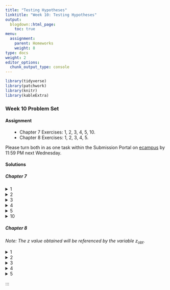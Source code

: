 ```yaml
---
title: "Testing Hypotheses"
linktitle: "Week 10: Testing Hypotheses"
output:
  blogdown::html_page:
    toc: true
menu:
  assignment:
    parent: Homeworks
    weight: 8
type: docs
weight: 2
editor_options: 
  chunk_output_type: console
---
```

<style>
span.boxed {
  border: 0px solid #FFFFFF;
  padding: 5px;
  color: #FFFFFF;
  background-color: #005b96;
  display: inline;
} 

table {
   margin-left: auto;
   margin-right: auto;
}

table thead th { border-bottom: 1px solid #ddd; 
}

th, td { padding: 5px; 
}

tr:nth-child(even) { background: #ffffff; 
}

li {
    margin-left: 1.5em;
}
</style>

```r
library(tidyverse)
library(patchwork)
library(knitr)
library(kableExtra)
```

### Week 10 Problem Set

#### Assignment
- Chapter 7 Exercises: 1, 2, 3, 4, 5, 10.
- Chapter 8 Exercises: 1, 2, 3, 4, 5.

Please turn both in as one task within the Submission Portal on [ecampus](https://ecampus.wvu.edu/){target="_blank"} by 11:59 PM next Wednesday.<br>

#### Solutions {.tabset .tabset-pills}

##### Chapter 7 
<details><summary>1</summary>
<p>
a. The estimate at the 90% confidence level is 20.87–21.13%. This means that there are 90 chances out of 100 that the confidence interval will contain the true population percentage of victims in the American population. Due to the large sample size, we converted the proportions to percentages, subtracting from 100, rather than 1.
\begin{align}
SE &= \sqrt{\dfrac{21\cdot(100-21)}{239541}}\\
&\approx 0.08
\end{align}
and
\begin{align}
CI &= 21\pm 1.65\cdot0.08\\
&= 21\pm 0.13\\
&= (20.87, 21.13)
\end{align}
So the standard error of the mean is approximately <span class="boxed">0.08</span> with a confidence interval between <span class="boxed">20.87 to 21.13</span>.

b. The true percentage of crime victims in the American population is somewhere between 20.79% and 21.21% based on the 99% confidence interval. There are 99 chances out of 100 that the confidence interval will contain the true population percentage of crime victims. 
\begin{align}
CI &= 21\pm 2.58\cdot0.08\\
&= 21\pm 0.21\\
&= (20.79, 21.21)
\end{align}
So we have a confidence interval between <span class="boxed">20.79 to 21.21</span>.
</p>
</details>

<details><summary>2</summary>
<p>
a. For lower-class respondents, we have
\begin{align}
S_{\overline{Y}} &=\dfrac{3.08}{\sqrt{102}}\\[0.5ex]
&\approx 0.30
\end{align}
and
\begin{align}
CI &= 12.19\pm 1.96\cdot0.30\\
&= 12.19\pm 0.59\\
&= (11.60, 12.78)
\end{align}
So the estimated standard error for the sampling distribution is approximately <span class="boxed">0.30</span> with a confidence interval between <span class="boxed">11.60 to 12.78</span>.<br><br>
For working-class respondents, we have
\begin{align}
S_{\overline{Y}} &=\dfrac{2.93}{\sqrt{523}}\\[0.5ex]
&\approx 0.13
\end{align}
and
\begin{align}
CI &= 13.16\pm 1.96\cdot0.13\\
&= 13.16\pm 0.25\\
&= (12.91, 13.41)
\end{align}
So the estimated standard error for the sampling distribution is approximately <span class="boxed">0.13</span> with a confidence interval between <span class="boxed">12.91 to 13.41</span>.

b. For lower-class respondents, we have
\begin{align}
CI &= 12.19\pm 2.58\cdot0.13\\
&= 12.19\pm 0.77\\
&= (11.42, 12.96)
\end{align}
So the confidence interval is between <span class="boxed">11.42 to 12.96</span>.<br><br>
For working-class respondents, we have
\begin{align}
CI &= 14.60\pm 2.58\cdot0.13\\
&= 14.60\pm 0.34\\
&= (14.26, 14.94)
\end{align}
So the confidence interval is between <span class="boxed">14.26 to 14.94</span>.

c. As our confidence level increases, the confidence interval gets wider, not narrower. This is because a wider interval is needed to increase the probability that our calculated interval includes the true population value. Thus, increasing confidence leads to less precise intervals.
</p>
</details>

<details><summary>3</summary>
<p>
a. For Canadians we have
\begin{align}
s_p &= \sqrt{\dfrac{0.51\cdot(1-0.51)}{1004}}\\
&\approx 0.02
\end{align}
and
\begin{align}
CI &= 0.51\pm 1.96\cdot0.02\\
&= 0.51\pm 0.04\\
&= (0.47, 0.55)
\end{align}
So the estimated standard error of proportions is approximately <span class="boxed">0.02</span> with a confidence interval between <span class="boxed">0.47 to 0.55</span>.

b. For Americans we have \begin{align}
CI &= 0.45\pm 1.96\cdot0.02\\
&= 0.45\pm 0.04\\
&= (0.39, 0.49)
\end{align}
implying a confidence interval between <span class="boxed">0.39 to 0.49</span>.

c. Based upon the calculated 95% confidence interval, the majority of Americans do not believe climate change is a serious problem. The true percentage of Americans who believe climate change is a serious problem is under 50%, somewhere between 39% and 49%, based upon this Pew Research Center sample. On the other hand, it is possible that the majority of Canadians believe climate change is a serious problem. We can be 95% confident that the true percentage of Canadians is somewhere between 47% and 55%.
</p>
</details>

<details><summary>4</summary>
<p>
a. We have a 90% confidence interval for the males by calculating
\begin{align}
s_p &= \sqrt{\dfrac{0.21\cdot(1-0.21)}{337}}\\
&\approx 0.02
\end{align}
and
\begin{align}
CI &= 0.21\pm 1.65\cdot0.02\\
&= 0.21\pm 0.03\\
&= (0.18, 0.24)
\end{align}
implying an estimated standard error of proportions is approximately <span class="boxed">0.02</span> with a confidence interval between <span class="boxed">0.18 to 0.24</span>.

b. We have a 90% confidence interval for the demales by calculating
\begin{align}
s_p &= \sqrt{\dfrac{0.37\cdot(1-0.37)}{441}}\\
&\approx 0.02
\end{align}
and
\begin{align}
CI &= 0.37\pm 1.65\cdot0.02\\
&= 0.37\pm 0.03\\
&= (0.34, 0.40)
\end{align}
implying an estimated standard error of proportions is approximately <span class="boxed">0.02</span> with a confidence interval between <span class="boxed">0.34 to 0.40</span>.

</p>
</details>

<details><summary>5</summary>
<p>
<div style="padding-left: 30px;">
Due to the large sample size, we converted the proportion to full percentages, subtracting from 100 rather than 1.
\begin{align}
SE &= \sqrt{\dfrac{51\cdot(100-51)}{5490}}\\
&\approx 0.67
\end{align}
and
\begin{align}
CI &= 51\pm 1.96\cdot0.67\\
&= 51\pm 0.13\\
&= (49.69, 52.31)
\end{align}
We set the interval at the 95% confidence level. However, no matter whether the 90%, 95%, or 99% confidence level is chosen, the calculated interval includes values below 50% for the vote for a Republican candidate. Therefore, you should tell your supervisors that it <span class="boxed">would not be possible to declare a Republican candidate the likely winner of the votes coming from men if there was an election today because it seems quite possible that less than a majority of male voters would support her/him.</span>
</div>
</p>
</details>

<details><summary>10</summary>
<p>
a. For Bernie Sanders we have
\begin{align}
s_p &= \sqrt{\dfrac{0.18\cdot(1-0.18)}{446}}\\
&\approx 0.02
\end{align}
and
\begin{align}
CI &= 0.18\pm 1.96\cdot0.02\\
&= 0.18\pm 0.04\\
&= (0.14, 0.22)
\end{align}
implying an estimated standard error of proportions is approximately <span class="boxed">0.02</span> with a confidence interval between <span class="boxed">0.14 to 0.22</span>.<br><br>
For Hillary Clinton we have
\begin{align}
s_p &= \sqrt{\dfrac{0.15\cdot(1-0.15)}{522}}\\
&\approx 0.02
\end{align}
and
\begin{align}
CI &= 0.15\pm 1.96\cdot0.02\\
&= 0.15\pm 0.04\\
&= (0.11, 0.19)
\end{align}
implying an estimated standard error of proportions is approximately <span class="boxed">0.02</span> with a confidence interval between <span class="boxed">0.11 to 0.19</span>.
</p>
</details>

##### Chapter 8
*Note: The* $z$ *value obtained will be referenced by the variable* $z_{obt}$.

<details><summary>1</summary>
<p>
a. We have 
\begin{align}
H_0:\,\mu_Y=13.5\,\,\text{years}\\
H_0:\,\mu_Y<13.5\,\,\text{years}
\end{align}

b. The $z$ value, or $z_{obt} = -4.19$. The $p$-value for this $z_{obt} < 0.001$ for a one-tailed test where $\alpha = 0.01$. Since $z_{obt} < 0.001$ and $0.001 < \alpha$, we <span class="boxed">reject $H_0$ and can likely assume that the doctors at the HMO do have less experience than the population of doctors at all HMOs.</span> 
</p>
</details>

<details><summary>2</summary>
<p>
a. We have $z_{obt} = -2.33$ so 
\begin{align}
z &= \dfrac{0.43-0.50}{0.03}\\[0.5ex]
&\approx -2.33
\end{align}
implying the probability of obtaining this $z$ statistic is $0.0099\cdot 2=0.0198$ which is less than $\alpha = 0.01$. So we <span class="boxed">reject $H_0$ and can likely assume there is a significant difference in the proportion of homeowners between first-generation and second-generation Hispanic Americans. In fact given we have $0.43-0.50=-0.07$, there is a lower proportion of home ownership among first-generation Hispanic Americans than second-generation Hispanic Americans</span>.

b. We have $z_{obt} = 3.50$ so 
\begin{align}
z &= \dfrac{0.58-0.51}{0.02}\\[0.5ex]
&\approx 3.50
\end{align}
implying the probability of obtaining this $z$ statistic is $0.002\cdot 2=0.0004$ which is less than $\alpha = 0.01$. So we <span class="boxed">reject $H_0$ and can likely assume there is a significant difference in the proportion of homeowners between first-generation and second-generation Asian Americans. In fact given we have $0.58-0.51=0.07$, there is a higher proportion of home ownership among first-generation Hispanic Americans than second-generation Hispanic Americans</span>.

</p>
</details>
 

<details><summary>3</summary>
<p>
<div align="center">
<div style="width: 50%; margin:0 left;text-align: left;">
```r
tails <- tibble(
  
  Item = c("$\\text{a}$", 
           "$\\text{b}$", 
           "$\\text{c}$", 
           "$\\text{d}$",
           "$\\text{e}$",
           "$\\text{f}$"),
  
  Test = c("Two-tailed", 
           "One-tailed",
           "One-tailed",
           "Two-tailed",
           "One-tailed",
           "One-tailed"),
  
  `Research Hypothesis` = c("$\\mu\\neq53657$", 
                            "$\\mu>3.2$", 
                            "$\\mu_1<\\mu_2$", 
                            "$\\mu_1\\neq\\mu_2$",
                            "$\\mu_1>\\mu_2$",
                            "$\\mu_1<\\mu_2$"),
  
  `Null Hypothesis` = c("$\\mu=53657$",
                        "$\\mu=3.2$",
                        "$\\mu_1=\\mu_2$",
                        "$\\mu_1=\\mu_2$",
                        "$\\mu_1=\\mu_2$",
                        "$\\mu_1=\\mu_2$")
) 

tails %>%
  kable(align = 'llcc',
        booktabs = TRUE, 
        linesep = "",
        escape = FALSE) %>%
  kable_styling(full_width = FALSE) 
```
</div>
</div>
</p>
</details>

<details><summary>4</summary>
<p>
a. We have 
\begin{align}
H_0:\,\pi_1<\pi_2\\
H_0:\,\pi_1=\pi_2
\end{align}

b. We have 
\begin{align}
z &= \dfrac{0.34-0.41}{0.02}\\[0.5ex]
&\approx -3.50
\end{align}
with
\begin{align}
s_{p_1-p_2} &=\sqrt{\dfrac{0.34\cdot(1-0.34)}{1799}+\dfrac{0.41\cdot(1-0.41)}{1001}}\\[0.5ex]
&= \sqrt{0.0003664}
&\approx 0.02
\end{align}
yielding that <span class="boxed">$z_{obt}=-3.50 <\alpha = 0.05$</span> (and less than $0.0002$ from Appendix A). So <span class="boxed">the proportion of White respondents who support the tactic of bringing people of different racial backgrounds together to talk about race is lower than the proportion of Black respondents</span>. The difference given by $0.41-0.34$ is likely significant at the $0.05$ level.
</p>
</details>

<details><summary>5</summary>
<p>
a. We have 
\begin{align}
H_0:\,\mu\neq 37.8\\
H_0:\,\mu=37.8
\end{align}

b. We have 
\begin{align}
z &= \dfrac{48.69-37.80}{17.99/\sqrt{1495}}\\[0.5ex]
&\approx 23.17
\end{align}
yielding that <span class="boxed">$z_{obt}=23.17$</span> with <span class="boxed">$p < 0.001$</span> (and is greater than $3.291$ from Appendix B). 

c. We can say that $H_0$ should likely be rejected in favor of the $H_1$. So <span class="boxed">there is a difference between the mean age of the GSS sample and the mean age of all American adults</span>. Relative to age, the GSS sample is not representative of all American adults (the GSS sample is significantly older). 

</p>
</details>

:::

